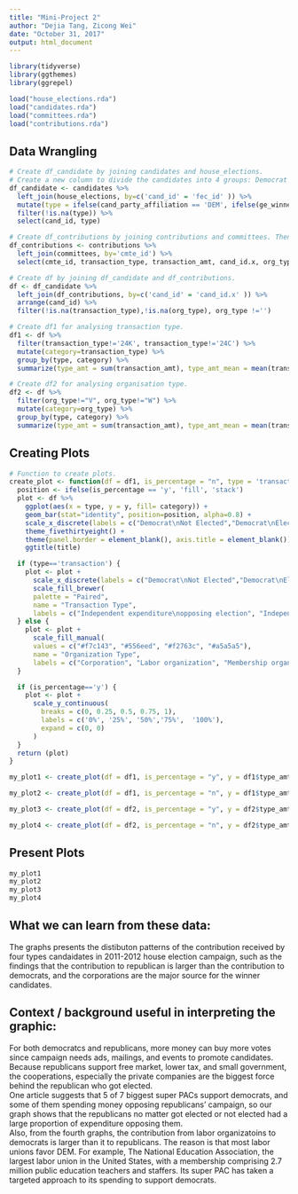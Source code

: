 ```yaml
---
title: "Mini-Project 2"
author: "Dejia Tang, Zicong Wei"
date: "October 31, 2017"
output: html_document
---
```


```r
library(tidyverse)
library(ggthemes)
library(ggrepel)
```

```r
load("house_elections.rda")
load("candidates.rda")
load("committees.rda")
load("contributions.rda")
```

## Data Wrangling
```r

# Create df_candidate by joining candidates and house_elections.
# Create a new column to divide the candidates into 4 groups: Democrat Not Elected,Democrat Elected, Republican Not Elected, Republican Elected.
df_candidate <- candidates %>%
  left_join(house_elections, by=c('cand_id' = 'fec_id' )) %>%
  mutate(type = ifelse(cand_party_affiliation == 'DEM', ifelse(ge_winner == 'W', 'dem_w', 'dem_nw'),ifelse(ge_winner == 'W', 'rep_w', 'rep_nw'))) %>%
  filter(!is.na(type)) %>%
  select(cand_id, type)

# Create df_contributions by joining contributions and committees. Then select columns we will need.
df_contributions <- contributions %>%
  left_join(committees, by='cmte_id') %>%
  select(cmte_id, transaction_type, transaction_amt, cand_id.x, org_type)

# Create df by joining df_candidate and df_contributions.
df <- df_candidate %>%
  left_join(df_contributions, by=c('cand_id' = 'cand_id.x' )) %>%
  arrange(cand_id) %>%
  filter(!is.na(transaction_type),!is.na(org_type), org_type !='')

# Create df1 for analysing transaction type.
df1 <- df %>%
  filter(transaction_type!='24K', transaction_type!='24C') %>%
  mutate(category=transaction_type) %>%
  group_by(type, category) %>%
  summarize(type_amt = sum(transaction_amt), type_amt_mean = mean(transaction_amt))

# Create df2 for analysing organisation type.
df2 <- df %>%
  filter(org_type!="V", org_type!="W") %>%
  mutate(category=org_type) %>%
  group_by(type, category) %>%
  summarize(type_amt = sum(transaction_amt), type_amt_mean = mean(transaction_amt)) 
```

## Creating Plots
```r

# Function to create plots.
create_plot <- function(df = df1, is_percentage = "n", type = 'transaction', y = df1$type_amt, title = '') {
  position <- ifelse(is_percentage == 'y', 'fill', 'stack')
  plot <- df %>%
    ggplot(aes(x = type, y = y, fill= category)) +
    geom_bar(stat="identity", position=position, alpha=0.8) +
    scale_x_discrete(labels = c("Democrat\nNot Elected","Democrat\nElected","Republican\nNot Elected","Republican\nElected")) +
    theme_fivethirtyeight() +
    theme(panel.border = element_blank(), axis.title = element_blank()) +
    ggtitle(title)

  if (type=='transaction') {
    plot <- plot +
      scale_x_discrete(labels = c("Democrat\nNot Elected","Democrat\nElected","Republican\nNot Elected","Republican\nElected")) +
      scale_fill_brewer(
      palette = "Paired",
      name = "Transaction Type",
      labels = c("Independent expenditure\nopposing election", "Independent expenditure\nadvocating election", "Communication\ncost", "Communication\ncost against", "In-kind contribution made\nto registered filer"))
  } else {
    plot <- plot +
      scale_fill_manual(
      values = c("#f7c143", "#556eed", "#f2763c", "#a5a5a5"),
      name = "Organization Type",
      labels = c("Corporation", "Labor organization", "Membership organization", "Trade association"))
  }

  if (is_percentage=='y') {
    plot <- plot +
      scale_y_continuous(
        breaks = c(0, 0.25, 0.5, 0.75, 1),
        labels = c('0%', '25%', '50%','75%',  '100%'),
        expand = c(0, 0)
      )
  }
  return (plot)
}

my_plot1 <- create_plot(df = df1, is_percentage = "y", y = df1$type_amt_mean, title = "Distribution of Contributions Types in Election Campaign\n(Mean in Percentage)")

my_plot2 <- create_plot(df = df1, is_percentage = "n", y = df1$type_amt, title = "Distribution of Contributions Types in Election Campaign\n(Total in Dollar)")

my_plot3 <- create_plot(df = df2, is_percentage = "y", y = df2$type_amt_mean, type='group', title = "Distribution of Interest Groups behind Contributions\nin Election Campaign (Percentage in Dollar)")

my_plot4 <- create_plot(df = df2, is_percentage = "n", y = df2$type_amt, type='group', title = "Distribution of Interest Groups behind Contributions\nin Election Campaign (Total in Dollar)")
```
## Present Plots
```r
my_plot1
my_plot2
my_plot3
my_plot4
```

##  What we can learn from these data:
The graphs presents the distibuton patterns of the contribution received by four types candaidates in 2011-2012 house election campaign, such as the findings that the contribution to republican is larger than the contribution to democrats, and the corporations are the major source for the winner candidates.


## Context / background useful in interpreting the graphic:  
For both democratcs and republicans, more money can buy more votes since campaign needs ads, mailings, and events to promote candidates.  
Because republicans support free market, lower tax, and small government, the cooperations, especially the private companies are the biggest force behind the republican who got elected.  
One article [](https://www.usnews.com/news/articles/2010/10/29/5-of-7-biggest-super-pacs-support-democrats ) suggests that 5 of 7 biggest super PACs support democrats, and some of them spending money opposing republicans' campaign, so our graph shows that the republicans no matter got elected or not elected had a large proportion of expenditure opposing them.   
Also, from the fourth graphs, the contribution from labor organizatoins to democrats is larger than it to republicans. The reason is that most labor unions favor DEM. For example, The National Education Association, the largest labor union in the United States, with a membership comprising 2.7 million public education teachers and staffers. Its super PAC has taken a targeted approach to its spending to support democrats. 

